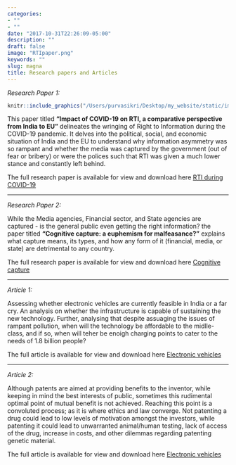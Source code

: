 ```yaml
---
categories:
- ""
- ""
date: "2017-10-31T22:26:09-05:00"
description: ""
draft: false
image: "RTIpaper.png"
keywords: ""
slug: magna
title: Research papers and Articles 
---
```


*Research Paper 1:* 

```r
knitr::include_graphics("/Users/purvasikri/Desktop/my_website/static/img/blogs/RTIpaper.png", error = FALSE)
```



This paper titled **"Impact of COVID-19 on RTI, a comparative perspective from India to EU"** delineates the wringing of Right to Information during the COVID-19 pandemic. It delves into the political, social, and economic situation of India and the EU to understand why information asymmetry was so rampant and whether the media was captured by the government (out of fear or bribery) or were the polices such that RTI was given a much lower stance and constantly left behind.  

The full research paper is available for view and download here [RTI during COVID-19](https://drive.google.com/file/d/1yLdU4vgox8-lbcMZah_dI2N4zk5x-JMZ/view?usp=sharing)

---

*Research Paper 2:*


While the Media agencies, Financial sector, and State agencies are captured - is the general public even getting the right information? the paper titled **"Cognitive capture: a euphemism for malfeasance?"** explains what capture means, its types, and how any form of it (financial, media, or state) are detrimental to any country. 

The full research paper is available for view and download here [Cognitive capture](https://drive.google.com/file/d/1msoVe4j1qUo3nLU_CUcrLPBaA4go1zns/view?usp=sharing)

---

*Article 1:*


Assessing whether electronic vehicles are currently feasible in India or a far cry. An analysis on whether the infrastructure is capable of sustaining the new technology. Further, analysing that despite assuaging the issues of rampant pollution, when will the technology be affordable to the midlle-class, and if so, when will teher be enoigh charging points to cater to the needs of 1.8 billion people?

The full article is available for view and download here [Electronic vehicles](https://docs.google.com/document/d/1VUm7tHNak7XY_ez_xAMLaTjxluYrW3cA/edit?usp=sharing&ouid=107166632087239457492&rtpof=true&sd=true)

---

*Article 2:*



Although patents are aimed at providing benefits to the inventor, while keeping in mind the best interests of public, sometimes this rudimental optimal point of mutual benefit is not achieved. Reaching this point is a convoluted process; as it is where ethics and law converge. Not patenting a drug could lead to low levels of motivation amongst the investors, while patenting it could lead to unwarranted animal/human testing, lack of access of the drug, increase in costs, and other dilemmas regarding patenting genetic material. 

The full article is available for view and download here [Electronic vehicles](https://docs.google.com/document/d/1ar2b4H2yWt_zZf4YLz5Z5nKPK4hJeq5W/edit?usp=sharing&ouid=107166632087239457492&rtpof=true&sd=true)

